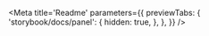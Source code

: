 
<Meta
  title='Readme'
  parameters={{
    previewTabs: {
      'storybook/docs/panel': {
        hidden: true,
      },
    },
  }}
/>

<Readme />
